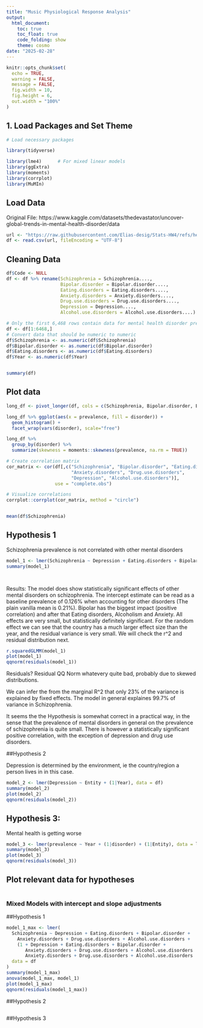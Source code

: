 ```yaml
---
title: "Music Physiological Response Analysis"
output: 
  html_document:
    toc: true
    toc_float: true
    code_folding: show
    theme: cosmo
date: "2025-02-28"
---
```


```r
knitr::opts_chunk$set(
  echo = TRUE,
  warning = FALSE,
  message = FALSE,
  fig.width = 10, 
  fig.height = 6,
  out.width = "100%"
)
```

## 1. Load Packages and Set Theme

```r
# Load necessary packages

library(tidyverse)

library(lme4)      # For mixed linear models
library(ggExtra)
library(moments)
library(corrplot)
library(MuMIn)

```


## Load Data
 Original File: https://www.kaggle.com/datasets/thedevastator/uncover-global-trends-in-mental-health-disorder/data
```r
url <- "https://raw.githubusercontent.com/Elias-desig/Stats-HW4/refs/heads/main/Mental_health_data.csv"
df <- read.csv(url, fileEncoding = "UTF-8")
```


## Cleaning Data

```r
df$Code <- NULL
df <- df %>% rename(Schizophrenia = Schizophrenia....,
                    Bipolar.disorder = Bipolar.disorder....,
                    Eating.disorders = Eating.disorders....,
                    Anxiety.disorders = Anxiety.disorders....,
                    Drug.use.disorders = Drug.use.disorders....,
                    Depression = Depression....,
                    Alcohol.use.disorders = Alcohol.use.disorders....)

# Only the first 6,468 rows contain data for mental health disorder prevalence in percentages 
df <- df[1:6468,]
# Convert data that should be numeric to numeric
df$Schizophrenia <- as.numeric(df$Schizophrenia)
df$Bipolar.disorder <- as.numeric(df$Bipolar.disorder)
df$Eating.disorders <- as.numeric(df$Eating.disorders)
df$Year <- as.numeric(df$Year)


summary(df)


```

## Plot data

```r

long_df <- pivot_longer(df, cols = c(Schizophrenia, Bipolar.disorder, Eating.disorders, Anxiety.disorders, Drug.use.disorders, Depression, Alcohol.use.disorders), names_to = 'disorder', values_to = 'prevalence')

long_df %>% ggplot(aes(x = prevalence, fill = disorder)) + 
  geom_histogram() + 
  facet_wrap(vars(disorder), scale="free")

```

```r

long_df %>% 
  group_by(disorder) %>% 
  summarize(skewness = moments::skewness(prevalence, na.rm = TRUE))

# Create correlation matrix
cor_matrix <- cor(df[,c("Schizophrenia", "Bipolar.disorder", "Eating.disorders", 
                        "Anxiety.disorders", "Drug.use.disorders", 
                        "Depression", "Alcohol.use.disorders")], 
                  use = "complete.obs")

# Visualize correlations
corrplot::corrplot(cor_matrix, method = "circle")


mean(df$Schizophrenia)

```


## Hypothesis 1

Schizophrenia prevalence is not correlated with other mental disorders

```r
model_1 <- lmer(Schizophrenia ~ Depression + Eating.disorders + Bipolar.disorder + Anxiety.disorders + Drug.use.disorders + Alcohol.use.disorders + (1|Entity) + (1|Year), data = df)
summary(model_1)




```
Results:
The model does show statistically significant effects of other mental disorders on schizophrenia. The intercept estimate can be read as a baseline prevalence of 0.126% when accounting for other disorders (The plain vanilla mean is 0.21%). Bipolar has the biggest impact (positive correlation) and after that Eating disorders, Alcoholism and Anxiety. All effects are very small, but statistically definitely significant. For the random effect we can see that the country has a much larger effect size than the year, and the residual variance is very small. We will check the r^2 and residual distribution next.


```r
r.squaredGLMM(model_1)
plot(model_1)
qqnorm(residuals(model_1))
```
Residuals?
Residual QQ Norm whatevery quite bad, probably due to skewed distributions.

We can infer the from the marginal R^2 that only 23% of the variance is explained by fixed effects. The model in general explaines 99.7% of variance in Schizophrenia. 

It seems the the Hypothesis is somewhat correct in a practical way, in the sense that the prevalence of mental disorders in general on the prevalence of schizophrenia is quite small. There is however a statistically significant positive correlation, with the exception of depression and drug use disorders. 



##Hypothesis 2

Depression is determined by the environment, ie the country/region a person lives in in this case.

```r
model_2 <- lmer(Depression ~ Entity + (1|Year), data = df)
summary(model_2)
plot(model_2)
qqnorm(residuals(model_2))
```


## Hypothesis 3:
Mental health is getting worse

```r
model_3 <- lmer(prevalence ~ Year + (1|disorder) + (1|Entity), data = long_df)
summary(model_3)
plot(model_3)
qqnorm(residuals(model_3))
```

## Plot relevant data for hypotheses


```r

```


### Mixed Models with intercept and slope adjustments

##Hypothesis 1

```r
model_1_max <- lmer(
  Schizophrenia ~ Depression + Eating.disorders + Bipolar.disorder + 
    Anxiety.disorders + Drug.use.disorders + Alcohol.use.disorders + 
    (1 + Depression + Eating.disorders + Bipolar.disorder + 
       Anxiety.disorders + Drug.use.disorders + Alcohol.use.disorders | Entity) + (1 + Depression + Eating.disorders + Bipolar.disorder + 
       Anxiety.disorders + Drug.use.disorders + Alcohol.use.disorders | Year), 
  data = df
)
summary(model_1_max)
anova(model_1_max, model_1)
plot(model_1_max)
qqnorm(residuals(model_1_max))
```


##Hypothesis 2

```r

```

##Hypothesis 3

```r

```

